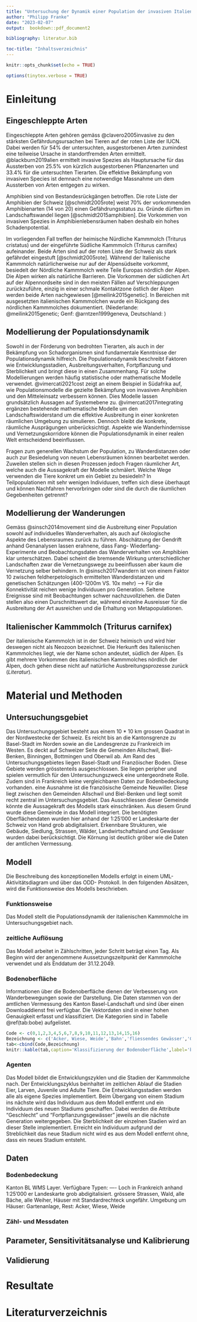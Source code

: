 ```yaml
---
title: "Untersuchung der Dynamik einer Population der invasiven Italienischer Kammmolche (Triturus carnifex) in Allschwil und Überprüfung der Wirksamkeit von Bekämpfungsmethoden anhand eines agentenbasierten Modellansatzes"
author: "Philipp Franke"
date: "2023-02-07"
output:  bookdown::pdf_document2

bibliography: literatur.bib

toc-title: "Inhaltsverzeichnis"
---
```


<!-- Einführung Rmarkdown Unigis: https://unigis-salzburg.github.io/Opt_AppDev-R/
Installation TinyTex:
 ```install.packages('tinytex')
 tinytex::install_tinytex()
 install.packages('rmarkdown')
 ```
-->

```r
knitr::opts_chunk$set(echo = TRUE)
```


```r
options(tinytex.verbose = TRUE)
```

# Einleitung

## Eingeschleppte Arten
Eingeschleppte Arten gehören gemäss @clavero2005invasive zu den stärksten Gefährdungsursachen bei Tieren auf der roten Liste der IUCN. Dabei werden für 54% der untersuchten, ausgestorbenen Arten zumindest eine teilweise Ursache in standortfremden Arten ermittelt. @blackburn2019alien ermittelt invasive Spezies als Hauptursache für das Aussterben von 25.5% von kürzlich ausgestorbenen Pflanzenarten und 33.4% für die untersuchten Tierarten. Die effektive Bekämpfung von invasiven Species ist demnach eine notwendige Massnahme um dem Aussterben von Arten entgegen zu wirken.

Amphibien sind von Bestandesrückgängen betroffen. Die rote Liste der Amphibien der Schweiz [@schmidt2005rote] weist 70% der vorkommenden Amphibienarten (14 von 20) einen Gefähdrungsstatus zu. Gründe dürften im Landschaftswandel liegen [@schmidt2015amphibien]. Die Vorkommen von invasiven Spezies in Amphibienlebensräumen haben deshalb ein hohes Schadenpotential.

Im vorliegenden Fall treffen der heimische Nürdliche Kammmolch (Triturus cristatus) und der eingeführte Südliche Kammmolch (Triturus carnifex) aufeinander. Beide Arten sind auf der roten Liste der Schweiz als stark gefährdet eingestuft [@schmidt2005rote]. Während der Italienische Kammmolch natürlicherweise nur auf der Alpensüdseite vorkommt, besiedelt der Nördliche Kammmolch weite Teile Europas nördlich der Alpen. Die Alpen wirken als natürliche Barrieren. Die Vorkommen der südlichen Art auf der Alpennordseite sind in den meisten Fällen auf Verschleppungen zurückzuführe, einzig in einer schmale Kontaktzone östlich der Alpen werden beide Arten nachgewiesen [@meilink2015genetic]. In Bereichen mit ausgesetzten italienischen Kammmolchen wurde ein Rückgang des nördlichen Kammmolches dokumentiert. (Niederlande: @meilink2015genetic; Genf: @arntzen1999geneva, Deutschland: )

## Modellierung der Populationsdynamik
Sowohl in der Förderung von bedrohten Tierarten, als auch in der Bekämpfung von Schadorganismen sind fundamentale Kenntnisse der Populationsdynamik hilfreich. Die Populationsdynamik beschreibt Faktoren wie Entwicklungsstadien, Ausbreitungsverhalten, Fortpflanzung und Sterblichkeit und bringt diese in einen Zusammenhang. Für solche Modellierungen werden häufig statistische oder mathematische Modelle verwendet. @vimercati2021cost zeigt an einem Beispiel in Südafrika auf, wie Populationsmodelle die gezielte Bekämpfung von invasiven Amphibien und den Mitteleinsatz verbessern können. Dies Modelle lassen grundsätzlich Aussagen auf Systemebene zu. @vimercati2017integrating ergänzen bestehende mathematische Modelle um den Landschaftswiderstand um die effektive Ausbreitung in einer konkreten räumlichen Umgebung zu simulieren. Dennoch bleibt die konkrete, räumliche Ausprägungen unberücksichtigt. Aspekte wie Wanderhindernisse und Vernetzungskorridore können die Populationsdynamik in einer realen Welt entscheidend beeinflussen.


Fragen zum generellen Wachstum der Population, zu Wanderdistanzen oder auch zur Besiedelung von neuen Lebensräumen können bearbeitet werden. Zuweilen stellen sich in diesen Prozessen jedoch Fragen räumlicher Art, welche auch die Aussagekraft der Modelle schmälert. Welche Wege verwenden die Tiere konkret um ein Gebiet zu besiedeln? In Teilpopulationen mit sehr wenigen Individuuen, treffen sich diese überhaupt und können Nachfahren hervorbringen oder sind die durch die räumlichen Gegebenheiten getrennt?





## Modellierung der Wanderungen
Gemäss @sinsch2014movement sind die Ausbreitung einer Population sowohl auf individuelles Wanderverhalten, als auch auf ökologische Aspekte des Lebensraumes zurück zu führen. Abschätzung der Gendrift anhand Genanalysen lassen erahnene, dass Fang- Wiederfang- Experimente und Beobachtungsdaten das Wanderverhalten  von Amphibien klar unterschätzen. Dabei scheint die bremsende Wirkung unterschiedlicher Landschaften zwar die Vernetzungswege zu beeinflussen aber kaum die Vernetzung selber behindern. In @sinsch2017wandern ist von einem Faktor 10 zwischen feldherpetologisch ermittelten Wanderdistanzen und genetischen Schätzungen (400-1200m VS. 10x mehr)
--> Für die Konnektivität reichen wenige Individuuen pro Generation. Seltene Ereignisse sind mit Beobachtungen schwer nachzuvollziehen. die Daten stellen also einen Durschnittswert dar, während einzelne Ausreisser für die Ausbreitung der Art ausreichen und die Erhaltung von Metapopulationen.



## Italienischer Kammmolch (Triturus carnifex)
Der italienische Kammmolch ist in der Schweiz heimisch und wird hier deswegen nicht als Neozoon bezeichnet. Die Herkunft des Italienischen Kammmolches liegt, wie der Name schon andeutet, südlich der Alpen. Es gibt mehrere Vorkommen des italienischen Kammmolches nördlich der Alpen, doch gehen diese nicht auf natürliche Ausbreitungsprozesse zurück (*Literatur*).

# Material und Methoden
## Untersuchungsgebiet
Das Untersuchungsgebiet besteht aus einem 10 * 10 km grossen Quadrat in der Nordwestecke der Schweiz. Es reicht bis an die Kantonsgrenze zu Basel-Stadt im Norden sowie an die Landesgrenze zu Frankreich im Westen. Es deckt auf Schweizer Seite die Gemeinden Allschwil, Biel-Benken, Binningen, Bottmingen und Oberwil ab. Am Rand des Untersuchungsgebietes liegen Basel-Stadt und Franzöischer Boden. Diese Gebiete werden grösstenteils ausgeschlossen. Sie liegen peripher und spielen vermutlich für den Untersuchungszweck eine untergeordnete Rolle. Zudem sind in Frankreich keine vergleichbaren Daten zur Bodenbedeckung vorhanden. eine Ausnahme ist die französische Gemeinde Neuwiller. Diese liegt zwischen den Gemeinden Allschwil und Biel-Benken und liegt somit recht zentral im Untersuchungsgebiet. Das Ausschliessen dieser Gemeinde könnte die Aussagekraft des Modells stark einschränken. Aus diesem Grund wurde diese Gemeinde in das Modell integriert. Die benötigten Oberflächendaten wurden hier anhand der 1:25'000 er Landeskarte der Schweiz von Hand grob abdigitalisiert. Erkennbare Strukturen, wie Gebäude, Siedlung, Strassen, Wälder, Landwirtschaftsland und Gewässer wurden dabei berücksichtigt. Die Körnung ist deutlich gröber wie die Daten der amtlichen Vermessung.

## Modell
Die Beschreibung des konzeptionellen Modells erfolgt in einem UML- Aktivitätsdiagram und über das ODD- Protokoll. In den folgenden Absätzen, wird die Funktionsweise des Modells beschrieben.

### Funktionsweise
Das Modell stellt die Populationsdynamik der italienischen Kammmolche im Untersuchungsgebiet nach. 


### zeitliche Auflösung
Das Modell arbeitet in Zählschritten, jeder Schritt beträgt einen Tag. Als Beginn wird der angenommene Aussetzungszeitpunkt der Kammmolche verwendet und als Enddatum der 31.12.2049. 

### Bodenoberfläche
Informationen über die Bodenoberfläche dienen der Verbesserung von Wanderbewegungen sowie der Darstellung. Die Daten stammen von der amtlichen Vermessung des Kanton Basel-Landschaft und sind über einen Downloaddienst frei verfügbar. Die Vektordaten sind in einer hohen Genauigkeit erfasst und klassifiziert. Die Kategorien sind in Tabelle \@ref(tab:bobe) aufgelistet.

```r
Code <- c(0,1,2,3,4,5,6,7,8,9,10,11,12,13,14,15,16)
Bezeichnung <- c('Acker, Wiese, Weide','Bahn','fliessendes Gewässer','Gartenanlage','Gebäude','Reben','stehendes Gewässer','Strasse, Weg','Trottoir','übrige befestigte','übrige bestockte','übrige humusiert','übrige Intensivkultur','Verkehrsinsel', 'Wald', 'Waldstrasse', 'Wasserbecken')
tab<-cbind(Code,Bezeichnung)
knitr::kable(tab,caption='Klassifizierung der Bodenoberfläche',label='bobe')
```


### Agenten
Das Modell bildet die Entwicklungszyklen und die Stadien der Kammmolche nach. Der Entwicklungszyklus beinhaltet im zeitlichen Ablauf die Stadien Eier, Larven, Juvenile und Adulte Tiere. Die Entwicklungsstadien werden alle als eigene Spezies implementiert. Beim Übergang von einem Stadium ins nächste wird das Individuum aus dem Modell entfernt und ein Individuum des neuen Stadiums geschaffen. Dabei werden die Attribute "Geschlecht" und "Fortpflanzungsgewässer" jeweils an die nächste Generation weitergegeben. Die Sterblichkeit der einzelnen Stadien wird an dieser Stelle implementiert. Erreicht ein Individuum aufgrund der Streblichkeit das neue Stadium nicht wird es aus dem Modell entfernt ohne, dass ein neues Stadium entsteht.



## Daten
### Bodenbedeckung
Kanton BL WMS Layer. Verfügbare Typen: ----
Loch in Frankreich anhand 1:25'000 er Landeskarte grob abdigitalisiert. grössere Strassen, Wald, alle Bäche, alle Weiher, Häuser mit Standardrechteck ungefähr. Umgebung um Häuser: Gartenanlage, Rest: Acker, Wiese, Weide

### Zähl- und Messdaten



## Parameter, Sensitivitätsanalyse und Kalibrierung




## Validierung


# Resultate






# Literaturverzeichnis
